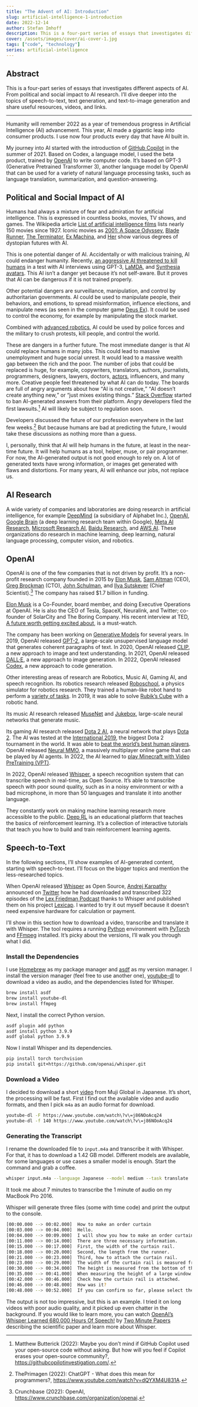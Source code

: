 ```yaml
---
title: "The Advent of AI: Introduction"
slug: artificial-intelligence-1-introduction
date: 2022-12-14
author: Stefan Imhoff
description: This is a four-part series of essays that investigates different aspects of AI.
cover: /assets/images/cover/ai-cover-1.jpg
tags: ["code", "technology"]
series: artificial-intelligence
---
```


## Abstract

This is a four-part series of essays that investigates different aspects of AI. From political and social impact to AI research. I’ll dive deeper into the topics of speech-to-text, text generation, and text-to-image generation and share useful resources, videos, and links.

---

Humanity will remember 2022 as a year of tremendous progress in Artificial Intelligence (AI) advancement. This year, AI made a gigantic leap into consumer products. I use now four products every day that have AI built in.

My journey into AI started with the introduction of [GitHub Copilot](https://copilot.github.com/) in the summer of 2021. Based on Codex, a language model, I used the beta product, trained by [OpenAI](https://openai.com/) to write computer code. It’s based on GPT-3 (Generative Pretrained Transformer 3), another language model by OpenAI that can be used for a variety of natural language processing tasks, such as language translation, summarization, and question-answering.

## Political and Social Impact of AI

Humans had always a mixture of fear and admiration for artificial intelligence. This is expressed in countless books, movies, TV shows, and games. The Wikipedia article [List of artificial intelligence films](https://en.wikipedia.org/wiki/List_of_artificial_intelligence_films) lists nearly 150 movies since 1927. Iconic movies as [2001: A Space Odyssey](https://www.themoviedb.org/movie/62-2001-a-space-odyssey), [Blade Runner](https://www.themoviedb.org/movie/78-blade-runner), [The Terminator](https://www.themoviedb.org/movie/218-the-terminator), [Ex Machina](https://www.themoviedb.org/movie/264660-ex-machina), and [Her](https://www.themoviedb.org/movie/152601-her) show various degrees of dystopian futures with AI.

This is one potential danger of AI. Accidentally or with malicious training, AI could endanger humanity. Recently, [an aggressive AI threatened to kill humans](https://www.youtube.com/watch?v=Fbc1Xeif0pY) in a test with AI interviews using GPT-3, [LaMDA](https://blog.google/technology/ai/lamda/), and [Synthesia avatars](https://www.synthesia.io/features/avatars). This AI isn’t a danger yet because it’s not self-aware. But it proves that AI can be dangerous if it is not trained properly.

Other potential dangers are surveillance, manipulation, and control by authoritarian governments. AI could be used to manipulate people, their behaviors, and emotions, to spread misinformation, influence elections, and manipulate news (as seen in the computer game [Deus Ex](https://www.youtube.com/watch?v=HOcTxxyJJlw)). It could be used to control the economy, for example by manipulating the stock market.

Combined with [advanced robotics](https://www.bostondynamics.com/), AI could be used by police forces and the military to crush protests, kill people, and control the world.

These are dangers in a further future. The most immediate danger is that AI could replace humans in many jobs. This could lead to massive unemployment and huge social unrest. It would lead to a massive wealth gap between the rich and the poor. The number of jobs that could be replaced is huge, for example, copywriters, translators, authors, journalists, programmers, designers, lawyers, doctors, [actors](https://twitter.com/HowThingsWork_/status/1593611370867531776), influencers, and many more. Creative people feel threatened by what AI can do today. The boards are full of angry arguments about how <q>AI is not creative,</q> <q>AI doesn’t create anything new,</q> or <q>just mixes existing things.</q> [Stack Overflow](https://stackoverflow.com/help/gpt-policy) started to ban AI-generated answers from their platform. Angry developers filed the first lawsuits.[^ghcinvestigation] AI will likely be subject to regulation soon.

Developers discussed the future of our profession everywhere in the last few weeks.[^theprimagen] But because humans are bad at predicting the future, I would take these discussions as nothing more than a guess.

I, personally, think that AI will help humans in the future, at least in the near-time future. It will help humans as a tool, helper, muse, or pair programmer. For now, the AI-generated output is not good enough to rely on. A lot of generated texts have wrong information, or images get generated with flaws and distortions. For many years, AI will enhance our jobs, not replace us.

## AI Research

A wide variety of companies and laboratories are doing research in artificial intelligence, for example [DeepMind](https://www.deepmind.com/) (a subsidiary of Alphabet Inc.), [OpenAI](https://openai.com/), [Google Brain](https://research.google/teams/brain/) (a deep learning research team within Google), [Meta AI Research](https://ai.facebook.com/), [Microsoft Research AI](https://www.microsoft.com/en-us/research/research-area/artificial-intelligence/), [Baidu Research](http://research.baidu.com/), and [AWS AI](https://aws.amazon.com/machine-learning/ai-services/). These organizations do research in machine learning, deep learning, natural language processing, computer vision, and robotics.

## OpenAI

OpenAI is one of the few companies that is not driven by profit. It’s a non-profit research company founded in 2015 by [Elon Musk](https://twitter.com/elonmusk), [Sam Altman](https://twitter.com/sama) (CEO), [Greg Brockman](https://twitter.com/gdb) (CTO), [John Schulman](https://twitter.com/johnschulman2), and [Ilya Sutskever](https://twitter.com/ilyasut) (Chief Scientist).[^crunchbase] The company has raised $1.7 billion in funding.

[Elon Musk](https://twitter.com/elonmusk) is a Co-Founder, board member, and doing Executive Operations at OpenAI. He is also the CEO of Tesla, SpaceX, Neuralink, and Twitter; co-founder of SolarCity and The Boring Company. His recent interview at TED, [A future worth getting excited about](https://www.youtube.com/watch?v=YRvf00NooN8), is a must-watch.

The company has been working on [Generative Models](https://openai.com/blog/generative-models/) for several years. In 2019, OpenAI released [GPT-2](https://openai.com/blog/better-language-models/), a large-scale unsupervised language model that generates coherent paragraphs of text. In 2020, OpenAI released [CLIP](https://openai.com/blog/clip/), a new approach to image and text understanding. In 2021, OpenAI released [DALL·E](https://openai.com/blog/dall-e/), a new approach to image generation. In 2022, OpenAI released [Codex](https://openai.com/blog/openai-codex/), a new approach to code generation.

Other interesting areas of research are Robotics, Music AI, Gaming AI, and speech recognition. Its robotics research released [Roboschool](https://openai.com/blog/roboschool/), a physics simulator for robotics research. They trained a human-like robot hand to perform a [variety of tasks](https://openai.com/blog/learning-dexterity/). In 2019, it was able to solve [Rubik’s Cube](https://openai.com/blog/solving-rubiks-cube/) with a robotic hand.

Its music AI research released [MuseNet](https://openai.com/blog/musenet/) and [Jukebox](https://openai.com/blog/jukebox/), large-scale neural networks that generate music.

Its gaming AI research released [Dota 2 AI](https://openai.com/blog/dota-2/), a neural network that plays [Dota 2](https://www.dota2.com/). The AI was tested at the [International 2019](https://openai.com/the-international/), the biggest Dota 2 tournament in the world. It was able to [beat the world’s best human players](https://openai.com/blog/openai-five-defeats-dota-2-world-champions/). OpenAI released [Neural MMO](https://openai.com/blog/neural-mmo/), a massively multiplayer online game that can be played by AI agents. In 2022, the AI learned to [play Minecraft with Video PreTraining (VPT)](https://openai.com/blog/vpt/).

In 2022, OpenAI released [Whisper](https://openai.com/blog/whisper/), a speech recognition system that can transcribe speech in real-time, as Open Source. It’s able to transcribe speech with poor sound quality, such as in a noisy environment or with a bad microphone, in more than 50 languages and translate it into another language.

They constantly work on making machine learning research more accessible to the public. [Deep RL](https://openai.com/blog/spinning-up-in-deep-rl/) is an educational platform that teaches the basics of reinforcement learning. It’s a collection of interactive tutorials that teach you how to build and train reinforcement learning agents.

## Speech-to-Text

In the following sections, I’ll show examples of AI-generated content, starting with speech-to-text. I’ll focus on the bigger topics and mention the less-researched topics.

When OpenAI released [Whisper](https://github.com/openai/whisper) as Open Source, [Andrej Karpathy](https://karpathy.ai/) announced on [Twitter](https://twitter.com/karpathy/status/1574474950416617472) how he had downloaded and transcribed 322 episodes of the [Lex Friedman Podcast](https://lexfridman.com/podcast/) thanks to Whisper and published them on his project [Lexicap](https://karpathy.ai/lexicap/). I wanted to try it out myself because it doesn’t need expensive hardware for calculation or payment.

I’ll show in this section how to download a video, transcribe and translate it with Whisper. The tool requires a running [Python](https://www.python.org/) environment with [PyTorch](https://pytorch.org/) and [FFmpeg](https://ffmpeg.org/) installed. It’s picky about the versions, I’ll walk you through what I did.

### Install the Dependencies

I use [Homebrew](https://brew.sh/) as my package manager and [asdf](https://asdf-vm.com/) as my version manager. I install the version manager (feel free to use another one), [youtube-dl](https://youtube-dl.org/) to download a video as audio, and the dependencies listed for Whisper.

```bash
brew install asdf
brew install youtube-dl
brew install ffmpeg
```

Next, I install the correct Python version.

```bash
asdf plugin add python
asdf install python 3.9.9
asdf global python 3.9.9
```

Now I install Whisper and its dependencies.

```bash
pip install torch torchvision
pip install git+https://github.com/openai/whisper.git
```

### Download a Video

I decided to download a short [video](https://www.youtube.com/watch?v=j86NOoAcq24) from Muji Global in Japanese. It’s short, the processing will be fast. First I find out the available video and audio formats, and then I pick `m4a` as an audio format for download.

```bash
youtube-dl -F https://www.youtube.com/watch\?v\=j86NOoAcq24
youtube-dl -f 140 https://www.youtube.com/watch\?v\=j86NOoAcq24
```

### Generating the Transcript

I rename the downloaded file to `input.m4a` and transcribe it with Whisper. For that, it has to download a 1.42 GB model. Different models are available, for some languages or use cases a smaller model is enough. Start the command and grab a coffee.

```bash
whisper input.m4a --language Japanese --model medium --task translate
```

It took me about 7 minutes to transcribe the 1 minute of audio on my MacBook Pro 2016.

Whisper will generate three files (some with time code) and print the output to the console.

```bash
[00:00.000 --> 00:02.000]  How to make an order curtain
[00:03.000 --> 00:04.000]  Hello.
[00:04.000 --> 00:09.000]  I will show you how to make an order curtain.
[00:11.000 --> 00:14.000]  There are three necessary information.
[00:15.000 --> 00:17.000]  First, the width of the curtain rail.
[00:18.000 --> 00:20.000]  Second, the length from the runner.
[00:21.000 --> 00:23.000]  Third, how to attach the curtain rail.
[00:23.000 --> 00:29.000]  The width of the curtain rail is measured from the edge of the rail.
[00:30.000 --> 00:34.000]  The height is measured from the bottom of the runner.
[00:35.000 --> 00:41.000]  When measuring the height of a large window, it is easy to measure from the floor to the top.
[00:42.000 --> 00:46.000]  Check how the curtain rail is attached.
[00:46.000 --> 00:48.000]  How was it?
[00:48.000 --> 00:52.000]  If you can confirm so far, please select the curtain article.
```

The output is not too impressive, but this is an example. I tried it on long videos with poor audio quality, and it picked up even chatter in the background. If you would like to learn more, you can watch [OpenAI’s Whisper Learned 680,000 Hours Of Speech!](https://www.youtube.com/watch?v=nE5iVtwKerA) by [Two Minute Papers](https://www.youtube.com/@TwoMinutePapers) describing the scientific paper and learn more about Whisper.

[^crunchbase]: Crunchbase (2022): OpenAI, https://www.crunchbase.com/organization/openai.
[^ghcinvestigation]: Matthew Butterick (2022): Maybe you don’t mind if GitHub Copi­lot used your open-source code with­out ask­ing. But how will you feel if Copi­lot erases your open-source com­mu­nity?, https://githubcopilotinvestigation.com/.
[^theprimagen]: ThePrimagen (2022): ChatGPT - What does this mean for programmers?, https://www.youtube.com/watch?v=dQYXM4U831A.
